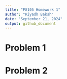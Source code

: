 ```yaml
---
title: "P8105 Homework 1"
author: "Riyadh Baksh"
date: "September 21, 2024"
output: github_document
---
```


# Problem 1


# Problem 2